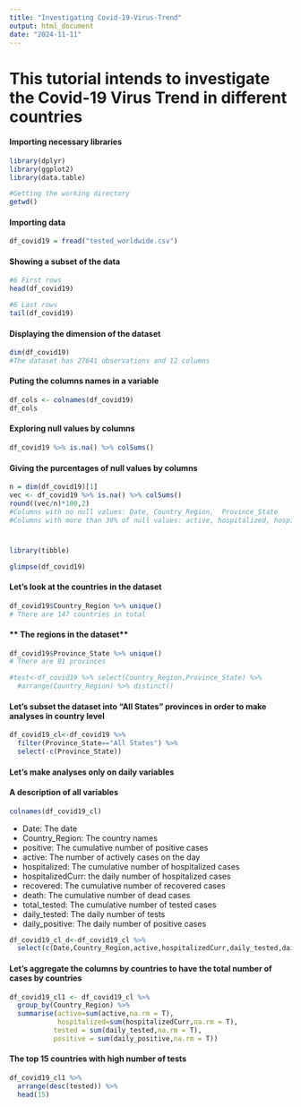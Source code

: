 ---
title: "Investigating Covid-19-Virus-Trend"
output: html_document
date: "2024-11-11"
---

# **This tutorial intends to investigate the Covid-19 Virus Trend in different countries**

#### **Importing necessary libraries**


```{r echo=FALSE}
library(dplyr)
library(ggplot2)
library(data.table)
```
```{r}
#Getting the working directory
getwd()
```


#### **Importing data**

```{r}
df_covid19 = fread("tested_worldwide.csv")
```

#### **Showing a subset  of the data**


```{r}
#6 First rows
head(df_covid19)

```
```{r}
#6 Last rows
tail(df_covid19)
```


#### **Displaying the dimension of the dataset**

```{r}
dim(df_covid19)
#The dataset has 27641 observations and 12 columns
```

#### **Puting the columns names in a variable**

```{r}
df_cols <- colnames(df_covid19)
df_cols
```


#### **Exploring null values by columns**



```{r}
df_covid19 %>% is.na() %>% colSums()
```


#### **Giving the purcentages of null values by columns**


```{r}
n = dim(df_covid19)[1]
vec <- df_covid19 %>% is.na() %>% colSums()
round((vec/n)*100,2)
#Columns with no null values: Date, Country_Region,  Province_State
#Columns with more than 30% of null values: active, hospitalized, hospitalizedCur and recovered 
```

#

#
```{r}
library(tibble)
```

```{r}
glimpse(df_covid19)
```
#### **Let's look at the countries in the dataset**

```{r}
df_covid19$Country_Region %>% unique()
# There are 147 countries in total
```

#### ** The regions in the dataset**

```{r}
df_covid19$Province_State %>% unique()
# There are 81 provinces
```
```{r}
#test<-df_covid19 %>% select(Country_Region,Province_State) %>% 
  #arrange(Country_Region) %>% distinct()
```

#### **Let's subset the dataset into  "All States" provinces in order to make analyses in country level**

```{r}
df_covid19_cl<-df_covid19 %>% 
  filter(Province_State=="All States") %>% 
  select(-c(Province_State))
```


#### **Let's make analyses only on daily variables**

#### **A description of all variables**


```{r}
colnames(df_covid19_cl)
```

* Date: The date 
* Country_Region: The country names
* positive: The cumulative number of positive cases
* active: The number of actively cases on the day
* hospitalized: The cumulative number of hospitalized cases
* hospitalizedCurr: the daily number of hospitalized cases
* recovered: The cumulative number of recovered cases
* death: The cumulative number of dead cases
* total_tested: The cumulative number of tested cases
* daily_tested: The daily number of tests
* daily_positive: The daily number of positive cases



```{r}
df_covid19_cl_d<-df_covid19_cl %>% 
  select(c(Date,Country_Region,active,hospitalizedCurr,daily_tested,daily_positive))
```



#### **Let's aggregate the columns by countries to have the total number of cases by countries**


```{r}
df_covid19_cl1 <- df_covid19_cl %>% 
  group_by(Country_Region) %>% 
  summarise(active=sum(active,na.rm = T),
            hospitalized=sum(hospitalizedCurr,na.rm = T),
           tested = sum(daily_tested,na.rm = T),
           positive = sum(daily_positive,na.rm = T))
```

#### **The top 15 countries with high number of tests**


```{r}
df_covid19_cl1 %>% 
  arrange(desc(tested)) %>% 
  head(15)
```

